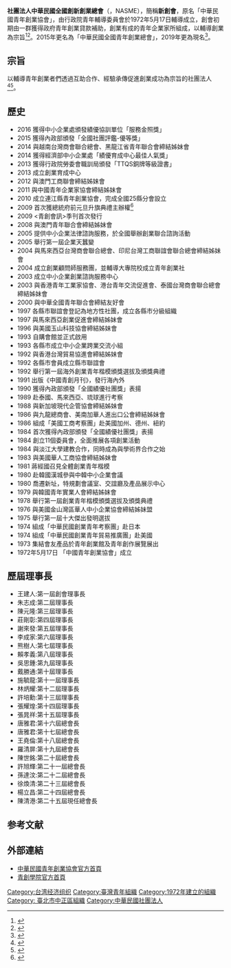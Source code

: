 {{vfd|沒有足夠的可靠資料來源能夠讓這個條目符合[[Wikipedia:關注度|Wikipedia:關注度]]中的標準|date=2022/06/16}}
{{Notability|time=2022-05-17T07:41:57+00:00}}
{{多個問題|
{{Copy edit|time=2021-09-08T05:53:36+00:00}}
{{Advert|time=2021-09-08T05:53:36+00:00}}
{{Autobiography|time=2021-09-08T05:53:36+00:00}}
}}
{{Infobox Non-profit
| Non-profit_name    = 社團法人中華民國全國創新創業總會<br><small>National Innovation and Entrepreneurship Association，R.O.C.</small>
| Non-profit_logo    = 
| Non-profit_type    = [[社團法人|社團法人]]
| founded_date       = 1972年5月17日
| founder            = 
| location           = [[中華民國|中華民國]]<br>[[臺北市|臺北市]][[中正區_(臺北市)|中正區]][[和平西路_(台北市)|和平西路]]一段150號12樓
| origins            = 中華民國新創總會
| key_people         = 王建人（理事長）
| area_served        = [[中華民國|中華民國]]
| product            =
| focus              = 開創台灣成為最優質的創業園地
| mission            = 創業良師、企業益友
| method             = 
| revenue            = 
| endowment          = 
| num_volunteers     = 
| num_employees      = 
| num_members        = 
| slogan             = 大家幫助大家開創事業
| homepage           = https://www.careernet.org.tw/
}}


'''社團法人中華民國全國創新創業總會'''（{{lang-en|National Innovation and Entrepreneurship Association，R.O.C.}}，NASME），簡稱'''新創會'''，原名「中華民國青年創業協會」，由行政院青年輔導委員會於1972年5月17日輔導成立，創會初期由一群獲得政府青年創業貸款補助，創業有成的青年企業家所組成，以輔導創業為宗旨<ref>{{cite book |title=我國青年工作策進之硏究: 從各國青年工作中借鏡 |date=1991 |publisher=行政院青年輔導委員會 |url=https://books.google.com.tw/books?id=JXAlAQAAMAAJ&q=%22%E4%B8%AD%E5%9C%8B%E9%9D%92%E5%B9%B4%E5%89%B5%E6%A5%AD%E5%8D%94%E6%9C%83%22&dq=%22%E4%B8%AD%E5%9C%8B%E9%9D%92%E5%B9%B4%E5%89%B5%E6%A5%AD%E5%8D%94%E6%9C%83%22&hl=zh-TW&sa=X&ved=2ahUKEwiZxeqpivH3AhVPxosBHWKqCG84MhDoAXoECB8QAg |accessdate=2022-05-21}}</ref><ref>{{cite book |title=企業家奮鬥史 |date=1973 |publisher=顯五出版社 |url=https://books.google.com.tw/books?hl=zh-TW&id=N2E5AAAAMAAJ&dq=%22%E4%B8%AD%E5%9C%8B%E9%9D%92%E5%B9%B4%E5%89%B5%E6%A5%AD%E5%8D%94%E6%9C%83%22&focus=searchwithinvolume&q=%22%E4%B8%AD%E5%9C%8B%E9%9D%92%E5%B9%B4%E5%89%B5%E6%A5%AD%E5%8D%94%E6%9C%83%22 |accessdate=2022-05-21}}</ref>。2015年更名為「中華民國全國青年創業總會」，2019年更為現名<ref name="更名">{{cite news |author=程鏡明 |url=https://www.chinatimes.com/newspapers/20190117000391-260208?chdtv |title=青創總會 更名揭牌 |work=中時電子報 |location=臺北 |date=2019-01-17 |accessdate=2019-01-17 }}</ref>。

==宗旨==
以輔導青年創業者們透過互助合作、經驗承傳促進創業成功為宗旨的社團法人<ref>{{cite journal |author1=行政院研究發展考核委員會 |title=研考月刊 |journal=研考月刊 |date=1981 |volume=5 |issue=1-12 |url=https://books.google.com.tw/books?hl=zh-TW&id=6ys4AQAAIAAJ&dq=%22%E4%B8%AD%E5%9C%8B%E9%9D%92%E5%B9%B4%E5%89%B5%E6%A5%AD%E5%8D%94%E6%9C%83%22&focus=searchwithinvolume&q=%E5%89%B5%E6%A5%AD%E9%9D%92%E5%B9%B4%E8%81%AF%E8%AA%BC%E6%B4%BB%E5%8B%95 |accessdate=2022-05-21}}</ref><ref>{{cite journal |author1=洪琡晴 |title=台湾青创——台湾青年创业协会总会简介 |journal=创业天下 |date=2013 |issue=10 |url=http://www.cqvip.com/qk/71311x/201310/47291880.html |accessdate=2022-05-02}}</ref>。

==歷史==
* 2016 獲得中小企業處頒發績優協訓單位「服務金照獎」
* 2015 獲得內政部頒發「全國社團評鑑-優等獎」
* 2014 與越南台灣商會聯合總會、黑龍江省青年聯合會締結姊妹會
* 2014 獲得經濟部中小企業處「績優育成中心最佳人氣獎」
* 2013 獲得行政院勞委會職訓局頒發「TTQS銅牌等級證書」
* 2013 成立創業育成中心
* 2012 與澳門工商聯會締結姊妹會
* 2011 與中國青年企業家協會締結姊妹會
* 2010 成立連江縣青年創業協會，完成全國25縣分會設立
* 2009 首次獲總統府前元旦升旗典禮主辦權<ref>{{cite news |title=總統接見中國青年創業協會總會理監事及各縣市理事長 |url=https://www.president.gov.tw/NEWS/13452 |accessdate=2022-05-21 |agency=中華民國總統府 |date=2009-06-11}}</ref>
* 2009 <青創會訊>季刊首次發行
* 2008 與澳門青年聯合會締結姊妹會
* 2005 提供中小企業法律諮詢服務，於全國舉辦創業聯合諮詢活動
* 2005 舉行第一屆企業天蠶變
* 2004 與馬來西亞台灣商會聯合總會、印尼台灣工商聯誼會聯合總會締結姊妹會
* 2004 成立創業顧問師服務團，並輔導大專院校成立青年創業社
* 2003 成立中小企業創業諮詢服務中心
* 2003 與香港青年工業家協會、港台青年交流促進會、泰國台灣商會聯合總會締結姊妹會
* 2000 與中華全國青年聯合會締結友好會
* 1997 各縣市聯誼會登記為地方性社團，成立各縣市分級組織
* 1997 與馬來西亞創業促進會締結姊妹會
* 1996 與美國玉山科技協會締結姊妹會
* 1993 自購會館並正式啟用
* 1993 各縣市成立中小企業跨業交流小組
* 1992 與香港台灣貿易協進會締結姊妹會
* 1992 各縣市會員成立縣市聯誼會
* 1992 舉行第一屆海外創業青年楷模頒獎選拔及頒獎典禮
* 1991 出版《中國青創月刊》，發行海內外
* 1990 獲得內政部頒發「全國績優社團獎」表揚
* 1989 赴泰國、馬來西亞、琉球進行考察
* 1988 與新加坡現代企管協會締結姊妹會
* 1986 與九龍總商會、美南加華人進出口公會締結姊妹會
* 1986 組成「美國工商考察團」赴美國加州、德州、紐約
* 1984 首次獲得內政部頒發「全國績優社團獎」表揚
* 1984 創立11個委員會，全面推展各項創業活動
* 1984 與淡江大學建教合作，同時成為與學術界合作之始
* 1983 與美國華人工商協會締結姊妹會
* 1981 蔣經國召見全體創業青年楷模
* 1980 赴韓國漢城參與中韓中小企業會議
* 1980 喬遷新址，特規劃會議室、交誼廳及產品展示中心
* 1979 與韓國青年實業人會締結姊妹會
* 1978 舉行第一屆創業青年楷模頒獎選拔及頒獎典禮
* 1976 與美國金山灣區華人中小企業協會締結姊妹盟
* 1975 舉行第一屆十大傑出發明選拔
* 1974 組成「中華民國創業青年考察團」赴日本
* 1974 組成「中華民國創業青年貿易推廣團」赴美國
* 1973 集結會友產品於青年創業館及青年創作展覽展出
* 1972年5月17日 「中國青年創業協會」成立

==歷屆理事長==
*王建人:第一屆創會理事長
*朱志成:第二屆理事長
*陳元隆:第三屆理事長
*莊剛彰:第四屆理事長
*謝來發:第五屆理事長
*李成家:第六屆理事長
*熊樹人:第七屆理事長
*賴孝義:第八屆理事長
*吳思鍾:第九屆理事長
*戴勝通:第十屆理事長
*施毓龍:第十一屆理事長
*林炳耀:第十二屆理事長
*許培勳:第十三屆理事長
*張耀煌:第十四屆理事長
*張晁祥:第十五屆理事長
*唐雅君:第十六屆總會長
*唐雅君:第十七屆總會長
*王堯倫:第十八屆總會長
*羅清屏:第十九屆總會長
*陳世銘:第二十屆總會長
*許旭輝:第二十一屆總會長
*孫達汶:第二十二屆總會長
*徐煥清:第二十三屆總會長
*楊立昌:第二十四屆總會長
*陳清港:第二十五屆現任總會長

==参考文献==
{{reflist}}

==外部連結==
*[https://www.careernet.org.tw/index.php 中華民國青年創業協會官方首頁]{{Wayback|url=https://www.careernet.org.tw/index.php |date=20200129034512 }}
*[https://www.careernet.org.tw/n/index.php 青創學院官方首頁]{{Wayback|url=https://www.careernet.org.tw/n/index.php |date=20210203034512 }}

[[Category:台湾经济组织|Category:台湾经济组织]]
[[Category:臺灣青年組織|Category:臺灣青年組織]]
[[Category:1972年建立的組織|Category:1972年建立的組織]]
[[Category:_臺北市中正區組織|Category: 臺北市中正區組織]]
[[Category:中華民國社團法人|Category:中華民國社團法人]]